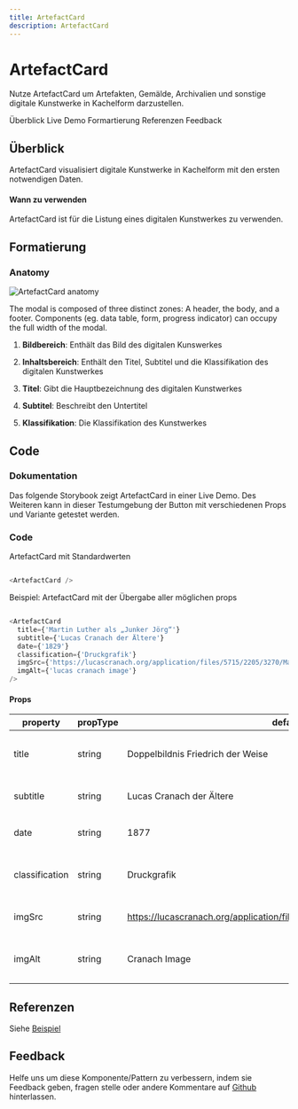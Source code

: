 ```yaml
---
title: ArtefactCard
description: ArtefactCard
---
```


# ArtefactCard

<PageDescription>

Nutze ArtefactCard um Artefakten, Gemälde, Archivalien und sonstige digitale Kunstwerke in Kachelform darzustellen.

</PageDescription>

<AnchorLinks>
  <AnchorLink>Überblick</AnchorLink>
  <AnchorLink>Live Demo</AnchorLink>
  <AnchorLink>Formartierung</AnchorLink>
  <AnchorLink>Referenzen</AnchorLink>
  <AnchorLink>Feedback</AnchorLink>
</AnchorLinks>










## Überblick

ArtefactCard visualisiert digitale Kunstwerke in Kachelform mit den ersten notwendigen Daten.

#### Wann zu verwenden

ArtefactCard ist für die Listung eines digitalen Kunstwerkes zu verwenden.













## Formatierung

### Anatomy

<ArtDirection>

![ArtefactCard anatomy](./images/artefactCard-anatomy.jpg)

</ArtDirection>

The modal is composed of three distinct zones: A header, the body, and a footer.
Components (eg. data table, form, progress indicator) can occupy the full width
of the modal.

1. **Bildbereich**: Enthält das Bild des digitalen Kunswerkes

2. **Inhaltsbereich**: Enthält den Titel, Subtitel und die Klassifikation des digitalen Kunstwerkes

3. **Titel**: Gibt die Hauptbezeichnung des digitalen Kunstwerkes

4. **Subtitel**: Beschreibt den Untertitel

5. **Klassifikation**: Die Klassifikation des Kunstwerkes













## Code

### Dokumentation

Das folgende Storybook zeigt ArtefactCard in einer Live Demo. Des Weiteren kann in dieser Testumgebung der Button mit verschiedenen Props und Variante getestet werden.

<Row className="resource-card-group">

<Column colMd={4} colLg={4} noGutterSm>
  <ResourceCard
    subTitle="React Dokumentation"
    actionIcon="launch"
    aspectRatio="2:1"
    href="https://storybook-cranachdesign.netlify.app/?path=/story/molecules-artefactcard--template">

  </ResourceCard>

</Column>

</Row>


### Code

ArtefactCard mit Standardwerten

```javaScript path=CodeSandbox src=https://gatsby-theme-carbon.now.sh

<ArtefactCard />

```

Beispiel: ArtefactCard mit der Übergabe aller möglichen props

```javaScript path=CodeSandbox src=https://gatsby-theme-carbon.now.sh

<ArtefactCard
  title={'Martin Luther als „Junker Jörg“'}
  subtitle={'Lucas Cranach der Ältere'}
  date={'1829'}
  classification={'Druckgrafik'}
  imgSrc={'https://lucascranach.org/application/files/5715/2205/3270/Martin-Luther-als-Junker-Joerg.jpg'}
  imgAlt={'lucas cranach image'}
/>

```

#### Props

| property        | propType | default                            | Optionen                     | description |
| --------------- | -------- | ------------------------------     | ---------------------------- |------------------------------------------------------------------------------------ |
| title           | string   |  Doppelbildnis Friedrich der Weise |                              | Haupttitel von des digitalen Kunstwerks |
| subtitle        | string   |  Lucas Cranach der Ältere          |                              | Subtitel von des digitalen Kunstwerks |
| date            | string   |  1877                              |                              | Datum von des digitalen Kunstwerks |
| classification  | string   |  Druckgrafik                       |                              | Klassifikation von des digitalen Kunstwerks |
| imgSrc          | string   |  https://lucascranach.org/application/files/1715/2120/9916/Portraet001.jpg                       |                              | Bild von des digitalen Kunstwerks |
| imgAlt          | string   |  Cranach Image                       |                              | Alternativer Bildtext von des digitalen Kunstwerks |










## Referenzen

Siehe [Beispiel](https://lucascranach.org/graphics/de)




## Feedback

Helfe uns um diese Komponente/Pattern zu verbessern, indem sie Feedback geben, fragen stelle oder andere Kommentare auf [Github](https://github.com/cranach-design-system/cranach-design/issues/new?assignees=&labels=&template=website-feedback.md&title=Website+feedback) hinterlassen.

